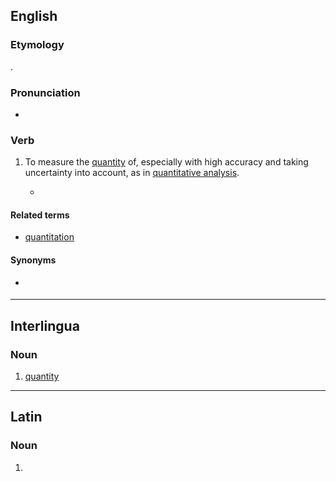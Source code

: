 ==English==

===Etymology===
{{back-form|en|quantitative}}.

===Pronunciation===
* {{a|UK}} {{IPA|en|/ˈkwɒn.tɪ.teɪt/}}

===Verb===
{{en-verb}}

# {{lb|en|transitive}} To measure the [[quantity]] of, especially with high accuracy and taking uncertainty into account, as in [[quantitative analysis]].
#* {{quote-book|en|year=2012|title=The Translational Apparatus: Structure, Function, Regulation, Evolution |author=K.H. Nierhaus, ‎F. Franceschi, ‎A.R. Subramanian |page=198 |ISBN=|passage=Lastly, a "toeprint" of 30S subunits bound to T4 gene 32 mRNA has been observed with MMLV reverse transcriptase; while the experiment has not been '''quantitated''', appearance of a signal at a subunit concentration of 0.02 μM is consistent with a binding constant on the order of 10<sup>7</sup> M<sup>-1</sup> (Hartz et al., 1991).}}

====Related terms====
* [[quantitation]]

====Synonyms====
* {{sense|assign a quantity to}} {{l|en|quantify}}

----

==Interlingua==

===Noun===
{{ia-noun}}

# [[quantity]]

----

==Latin==

===Noun===
{{la-noun-form|quantitāte}}

# {{inflection of|la|quantitās||abl|s}}